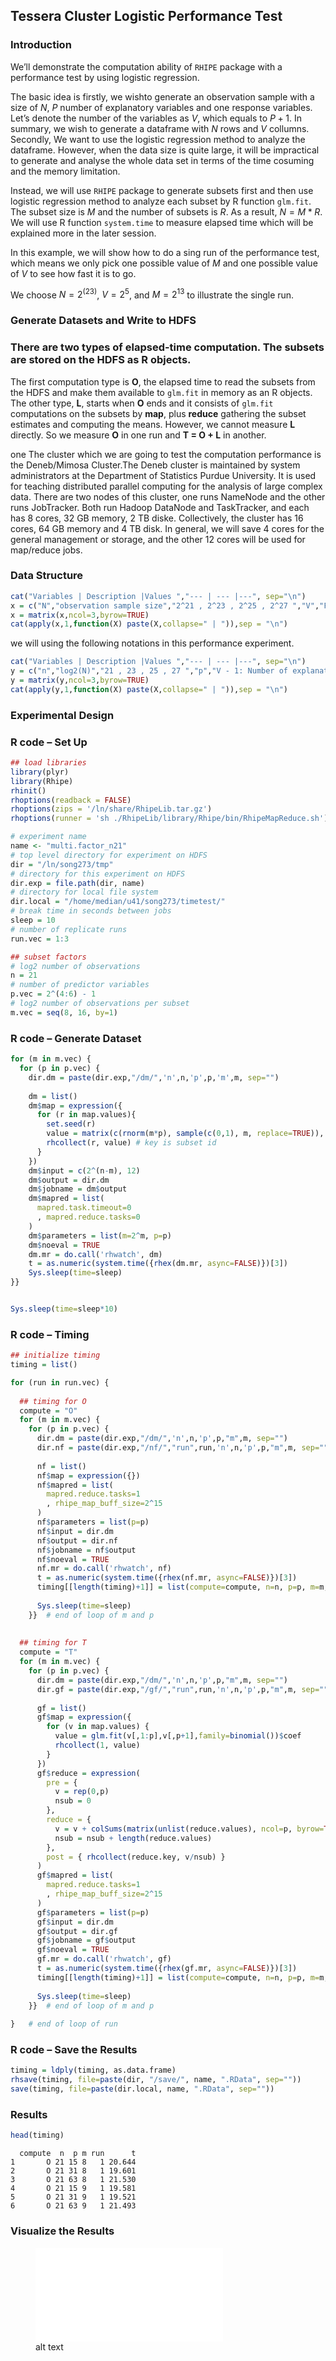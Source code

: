 ## Tessera Cluster Logistic Performance Test ##

### Introduction ###

We'll demonstrate the computation ability of `RHIPE` package with a performance test by using logistic
regression. 

The basic idea is firstly, we wishto generate an observation sample with a size of *N*, *P* number of 
explanatory variables and one response variables. Let's denote the number of the variables as *V*, 
which equals to $P+1$. In summary, we wish to generate a dataframe with *N* rows and *V* collumns. 
Secondly, We want to use the logistic regression method to analyze the dataframe. However, when the
data size is quite large, it will be impractical to generate and analyse the whole data set in terms
of the time cosuming and the memory limitation.

Instead, we will use `RHIPE` package to generate subsets first and then use logistic regression 
method to analyze each subset by R function `glm.fit`. The subset size is *M* and the number of 
subsets is *R*. As a result, $N = M * R$. We will use R function `system.time` to measure elapsed 
time which will be explained more in the later session.

In this example, we will show how to do a sing run of the performance test, which means we only pick
one possible value of *M* and one possible value of *V* to see how fast it is to go. 

We choose $N = 2^(23)$, $V = 2^5$, and $M = 2^13$ to illustrate the single run.

### Generate Datasets and Write to HDFS ###

### There are two types of elapsed-time computation. The subsets are stored on the HDFS as R objects. 
The first computation type is **O**, the elapsed time to read the subsets from the HDFS and make 
them available to `glm.fit` in memory as an R objects. The other type, **L**, starts when **O** ends
and it consists of `glm.fit` computations on the subsets by **map**, plus **reduce** gathering the 
subset estimates and computing the means. However, we cannot measure **L** directly. So we measure 
**O** in one run and **T = O + L** in another.





one The cluster which we are going to test the computation performance is the Deneb/Mimosa Cluster.The 
Deneb cluster is maintained by system administrators at the Department of Statistics Purdue University.
It is used for teaching distributed parallel computing for the analysis of large complex data.
There are two nodes of this cluster, one runs NameNode and the other runs JobTracker. Both run Hadoop
DataNode and TaskTracker, and each has 8 cores, 32 GB memory, 2 TB diske. Collectively, the cluster 
has 16 cores, 64 GB memory and 4 TB disk. In general, we will save 4 cores for the general management
or storage, and the other 12 cores will be used for map/reduce jobs.


### Data Structure ###
```r
cat("Variables | Description |Values ","--- | --- |---", sep="\n")
x = c("N","observation sample size","2^21 , 2^23 , 2^25 , 2^27 ","V","Factor--Number of variables","2^4 , 2^5 , 2^6","M","Factor--Number of observations per subset","2^8 , 2^9 , 2^10 , ..., 2^16","O","Response variable--first type of elapsed time "," ","T","Response varibale--whole elapsed time"," ")
x = matrix(x,ncol=3,byrow=TRUE)
cat(apply(x,1,function(X) paste(X,collapse=" | ")),sep = "\n")
```

we will using the following notations in this performance experiment. 

```r
cat("Variables | Description |Values ","--- | --- |---", sep="\n")
y = c("n","log2(N)","21 , 23 , 25 , 27 ","p","V - 1: Number of explanatory variables","15 , 31 , 63","m","log2(M): log2 number of observations per subset","8 , 9 , 10 , ..., 16")
y = matrix(y,ncol=3,byrow=TRUE)
cat(apply(y,1,function(X) paste(X,collapse=" | ")),sep = "\n")
```

### Experimental Design ###

### R code -- Set Up ###
```r
## load libraries
library(plyr)
library(Rhipe)
rhinit()
rhoptions(readback = FALSE)
rhoptions(zips = '/ln/share/RhipeLib.tar.gz')
rhoptions(runner = 'sh ./RhipeLib/library/Rhipe/bin/RhipeMapReduce.sh')

# experiment name
name <- "multi.factor_n21"
# top level directory for experiment on HDFS
dir = "/ln/song273/tmp"
# directory for this experiment on HDFS
dir.exp = file.path(dir, name)
# directory for local file system
dir.local = "/home/median/u41/song273/timetest/"
# break time in seconds between jobs
sleep = 10
# number of replicate runs
run.vec = 1:3

## subset factors 
# log2 number of observations
n = 21
# number of predictor variables
p.vec = 2^(4:6) - 1
# log2 number of observations per subset
m.vec = seq(8, 16, by=1)
```
### R code -- Generate Dataset ###
```r
for (m in m.vec) {
  for (p in p.vec) {
    dir.dm = paste(dir.exp,"/dm/",'n',n,'p',p,'m',m, sep="")
    
    dm = list()
    dm$map = expression({
      for (r in map.values){
        set.seed(r)
        value = matrix(c(rnorm(m*p), sample(c(0,1), m, replace=TRUE)), ncol=p+1)
        rhcollect(r, value) # key is subset id
      }
    })
    dm$input = c(2^(n-m), 12)
    dm$output = dir.dm
    dm$jobname = dm$output
    dm$mapred = list( 
      mapred.task.timeout=0
      , mapred.reduce.tasks=0 
    )
    dm$parameters = list(m=2^m, p=p)
    dm$noeval = TRUE
    dm.mr = do.call('rhwatch', dm)
    t = as.numeric(system.time({rhex(dm.mr, async=FALSE)})[3])
    Sys.sleep(time=sleep)
}}


Sys.sleep(time=sleep*10)
```

### R code -- Timing ###
```r
## initialize timing
timing = list()

for (run in run.vec) {
  
  ## timing for O
  compute = "O"
  for (m in m.vec) {
    for (p in p.vec) {
      dir.dm = paste(dir.exp,"/dm/",'n',n,'p',p,"m",m, sep="")
      dir.nf = paste(dir.exp,"/nf/","run",run,'n',n,'p',p,"m",m, sep="")
      
      nf = list()
      nf$map = expression({})
      nf$mapred = list(
        mapred.reduce.tasks=1
        , rhipe_map_buff_size=2^15
      )
      nf$parameters = list(p=p)
      nf$input = dir.dm
      nf$output = dir.nf
      nf$jobname = nf$output
      nf$noeval = TRUE
      nf.mr = do.call('rhwatch', nf)
      t = as.numeric(system.time({rhex(nf.mr, async=FALSE)})[3])
      timing[[length(timing)+1]] = list(compute=compute, n=n, p=p, m=m, run=run, t=t)
      
      Sys.sleep(time=sleep)
    }}  # end of loop of m and p
  
  
  ## timing for T
  compute = "T"
  for (m in m.vec) {
    for (p in p.vec) {
      dir.dm = paste(dir.exp,"/dm/",'n',n,'p',p,"m",m, sep="")
      dir.gf = paste(dir.exp,"/gf/","run",run,'n',n,'p',p,"m",m, sep="")
      
      gf = list()
      gf$map = expression({
        for (v in map.values) {
          value = glm.fit(v[,1:p],v[,p+1],family=binomial())$coef
          rhcollect(1, value)
        }
      })
      gf$reduce = expression(
        pre = { 
          v = rep(0,p) 
          nsub = 0
        },
        reduce = { 
          v = v + colSums(matrix(unlist(reduce.values), ncol=p, byrow=TRUE)) 
          nsub = nsub + length(reduce.values)
        },
        post = { rhcollect(reduce.key, v/nsub) }
      )
      gf$mapred = list(
        mapred.reduce.tasks=1
        , rhipe_map_buff_size=2^15
      )
      gf$parameters = list(p=p)
      gf$input = dir.dm
      gf$output = dir.gf
      gf$jobname = gf$output
      gf$noeval = TRUE
      gf.mr = do.call('rhwatch', gf)
      t = as.numeric(system.time({rhex(gf.mr, async=FALSE)})[3])
      timing[[length(timing)+1]] = list(compute=compute, n=n, p=p, m=m, run=run, t=t)
      
      Sys.sleep(time=sleep)
    }}  # end of loop of m and p
  
}   # end of loop of run
```

### R code -- Save the Results ###


```r
timing = ldply(timing, as.data.frame)
rhsave(timing, file=paste(dir, "/save/", name, ".RData", sep=""))
save(timing, file=paste(dir.local, name, ".RData", sep=""))

```

### Results ###

```r
head(timing)
```
```
  compute  n  p m run      t
1       O 21 15 8   1 20.644
2       O 21 31 8   1 19.601
3       O 21 63 8   1 21.530
4       O 21 15 9   1 19.581
5       O 21 31 9   1 19.521
6       O 21 63 9   1 21.493
```

### Visualize the Results ###

![alt text](./plots/08.timing.pdf)
